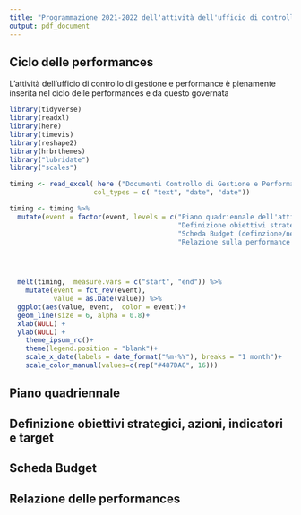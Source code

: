 ```yaml
---
title: "Programmazione 2021-2022 dell'attività dell'ufficio di controllo di gestione e performance"
output: pdf_document
---
```


## Ciclo delle performances

L'attività dell'ufficio di controllo di gestione e performance è pienamente inserita nel ciclo delle performances e da questo governata


```r
library(tidyverse)
library(readxl)
library(here)
library(timevis)
library(reshape2)
library(hrbrthemes)
library("lubridate")
library("scales")
```


```r
timing <- read_excel( here ("Documenti Controllo di Gestione e Performances",   "timing.xlsx"), 
                     col_types = c( "text", "date", "date"))

timing <- timing %>% 
  mutate(event = factor(event, levels = c("Piano quadriennale dell'attività dell'IZSLER", 
                                          "Definizione obiettivi strategici/obiettivi operativi/indicatori/target : Piano delle performance", 
                                          "Scheda Budget (definzione/negoziazione con i dipartimenti)", 
                                          "Relazione sulla performance (anno 2021)")))  
 



  melt(timing,  measure.vars = c("start", "end")) %>% 
    mutate(event = fct_rev(event), 
           value = as.Date(value)) %>% 
  ggplot(aes(value, event,  color = event))+
  geom_line(size = 6, alpha = 0.8)+ 
  xlab(NULL) + 
  ylab(NULL) +
    theme_ipsum_rc()+
    theme(legend.position = "blank")+
    scale_x_date(labels = date_format("%m-%Y"), breaks = "1 month")+
    scale_color_manual(values=c(rep("#487DA8", 16)))

```


## Piano quadriennale

## Definizione obiettivi strategici, azioni, indicatori e target

## Scheda Budget

## Relazione delle performances


